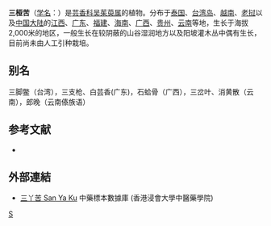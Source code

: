 {{Speciesbox 
| genus = Evodia
| species = lepta
| authority = (Spreng.) Merr.
| subdivision_ranks =[[变种|变种]]
| subdivision =
* 三桠苦 ''E. l.'' var. ''lepta''
* [[毛三桠苦|毛三桠苦]] ''E. l.'' var. ''cambodiana''
}}

'''三桠苦'''（[[学名|学名]]：{{lang|la|''Evodia lepta''}}）是[[芸香科|芸香科]][[吴茱萸属|吴茱萸属]]的植物。分布于[[泰国|泰国]]、[[台湾岛|台湾岛]]、[[越南|越南]]、[[老挝|老挝]]以及[[中国大陆|中国大陆]]的[[江西|江西]]、[[广东|广东]]、[[福建|福建]]、[[海南|海南]]、[[广西|广西]]、[[贵州|贵州]]、[[云南|云南]]等地，生长于海拔2,000米的地区，一般生长在较阴蔽的山谷湿润地方以及阳坡灌木丛中偶有生长，目前尚未由人工引种栽培。

== 别名 ==
三脚鳖（台湾），三支枪、白芸香(广东)，石蛤骨（广西），三岔叶、消黄散（云南），郎晚（云南傣族语）

== 参考文献 ==
<div class="references-small">
* {{cite web| url =http://www.bioinfo.cn/db05/KmzwSpecies.php?action=view&id=27989| title =三桠苦（原变种）| work =《中国高等植物数据库全库》| publisher =中国科学院微生物研究所| author =昆明植物研究所| accessdate =2009-02-21| deadurl =yes| archiveurl =https://web.archive.org/web/20160305052753/http://www.bioinfo.cn/db05/KmzwSpecies.php?action=view&id=27989| archivedate =2016-03-05}}
</div>

==外部連結==
* [http://libproject.hkbu.edu.hk/was40/detail?channelid=44273&searchword=herb_id=D00374 三丫苦 San Ya Ku]{{Wayback|url=http://libproject.hkbu.edu.hk/was40/detail?channelid=44273&searchword=herb_id=D00374 |date=20160304124020 }} 中藥標本數據庫 (香港浸會大學中醫藥學院) {{zh-hant}}{{en}}

{{Taxonbar}}

[[Category:吴茱萸属|S]]